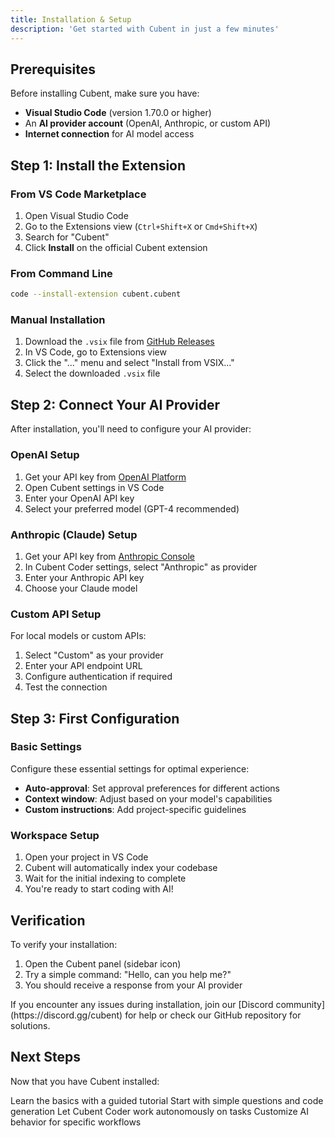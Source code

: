 ```yaml
---
title: Installation & Setup
description: 'Get started with Cubent in just a few minutes'
---
```


## Prerequisites

Before installing Cubent, make sure you have:

- **Visual Studio Code** (version 1.70.0 or higher)
- An **AI provider account** (OpenAI, Anthropic, or custom API)
- **Internet connection** for AI model access

## Step 1: Install the Extension

### From VS Code Marketplace

1. Open Visual Studio Code
2. Go to the Extensions view (`Ctrl+Shift+X` or `Cmd+Shift+X`)
3. Search for "Cubent"
4. Click **Install** on the official Cubent extension

### From Command Line

```bash
code --install-extension cubent.cubent
```

### Manual Installation

1. Download the `.vsix` file from [GitHub Releases](https://github.com/LaxBloxBoy2/Cubent/releases)
2. In VS Code, go to Extensions view
3. Click the "..." menu and select "Install from VSIX..."
4. Select the downloaded `.vsix` file

## Step 2: Connect Your AI Provider

After installation, you'll need to configure your AI provider:

### OpenAI Setup

1. Get your API key from [OpenAI Platform](https://platform.openai.com/api-keys)
2. Open Cubent settings in VS Code
3. Enter your OpenAI API key
4. Select your preferred model (GPT-4 recommended)

### Anthropic (Claude) Setup

1. Get your API key from [Anthropic Console](https://console.anthropic.com/)
2. In Cubent Coder settings, select "Anthropic" as provider
3. Enter your Anthropic API key
4. Choose your Claude model

### Custom API Setup

For local models or custom APIs:

1. Select "Custom" as your provider
2. Enter your API endpoint URL
3. Configure authentication if required
4. Test the connection

## Step 3: First Configuration

### Basic Settings

Configure these essential settings for optimal experience:

- **Auto-approval**: Set approval preferences for different actions
- **Context window**: Adjust based on your model's capabilities
- **Custom instructions**: Add project-specific guidelines

### Workspace Setup

1. Open your project in VS Code
2. Cubent will automatically index your codebase
3. Wait for the initial indexing to complete
4. You're ready to start coding with AI!

## Verification

To verify your installation:

1. Open the Cubent panel (sidebar icon)
2. Try a simple command: "Hello, can you help me?"
3. You should receive a response from your AI provider

<Note>
If you encounter any issues during installation, join our [Discord community](https://discord.gg/cubent) for help or check our GitHub repository for solutions.
</Note>

## Next Steps

Now that you have Cubent installed:

<CardGroup cols={2}>
  <Card
    title="Take Your First Steps"
    icon="play"
    href="/first-steps"
  >
    Learn the basics with a guided tutorial
  </Card>
  <Card
    title="Explore Chat Mode"
    icon="comments"
    href="/features/chat-mode"
  >
    Start with simple questions and code generation
  </Card>
  <Card
    title="Try Agent Mode"
    icon="robot"
    href="/features/agent-mode"
  >
    Let Cubent Coder work autonomously on tasks
  </Card>
  <Card
    title="Create Custom Modes"
    icon="gear"
    href="/features/custom-modes"
  >
    Customize AI behavior for specific workflows
  </Card>
</CardGroup>
